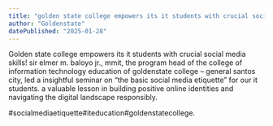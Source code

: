 ```yaml
---
title: "golden state college empowers its it students with crucial social media skills!"
author: "Goldenstate"
datePublished: "2025-01-28"
---
```


Golden state college empowers its it students with crucial social media skills! sir elmer m. baloyo jr., mmit, the program head of the college of information technology education of goldenstate college – general santos city, led a insightful seminar on “the basic social media etiquette” for our it students. a valuable lesson in building positive online identities and navigating the digital landscape responsibly.

#socialmediaetiquette#iteducation#goldenstatecollege.